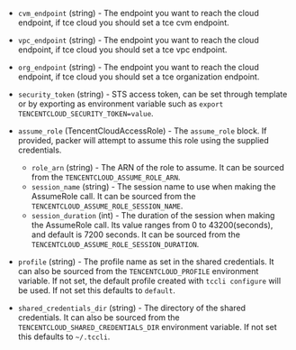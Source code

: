 <!-- Code generated from the comments of the TencentCloudAccessConfig struct in builder/tencentcloud/cvm/access_config.go; DO NOT EDIT MANUALLY -->

- `cvm_endpoint` (string) - The endpoint you want to reach the cloud endpoint,
  if tce cloud you should set a tce cvm endpoint.

- `vpc_endpoint` (string) - The endpoint you want to reach the cloud endpoint,
  if tce cloud you should set a tce vpc endpoint.

- `org_endpoint` (string) - The endpoint you want to reach the cloud endpoint,
  if tce cloud you should set a tce organization endpoint.

- `security_token` (string) - STS access token, can be set through template or by exporting
  as environment variable such as `export TENCENTCLOUD_SECURITY_TOKEN=value`.

- `assume_role` (TencentCloudAccessRole) - The `assume_role` block.
  If provided, packer will attempt to assume this role using the supplied credentials.
  - `role_arn` (string) - The ARN of the role to assume.
    It can be sourced from the `TENCENTCLOUD_ASSUME_ROLE_ARN`.
  - `session_name` (string) - The session name to use when making the AssumeRole call.
    It can be sourced from the `TENCENTCLOUD_ASSUME_ROLE_SESSION_NAME`.
  - `session_duration` (int) - The duration of the session when making the AssumeRole call.
    Its value ranges from 0 to 43200(seconds), and default is 7200 seconds.
    It can be sourced from the `TENCENTCLOUD_ASSUME_ROLE_SESSION_DURATION`.

- `profile` (string) - The profile name as set in the shared credentials.
  It can also be sourced from the `TENCENTCLOUD_PROFILE` environment variable.
  If not set, the default profile created with `tccli configure` will be used.
  If not set this defaults to `default`.

- `shared_credentials_dir` (string) - The directory of the shared credentials.
  It can also be sourced from the `TENCENTCLOUD_SHARED_CREDENTIALS_DIR` environment variable.
  If not set this defaults to `~/.tccli`.

<!-- End of code generated from the comments of the TencentCloudAccessConfig struct in builder/tencentcloud/cvm/access_config.go; -->

